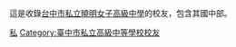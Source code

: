{{Catnav|頁面分類|人物|校友|中等學校校友|臺灣中等學校校友|臺中市中等學校校友}}
這是收錄[[曉明女中|台中市私立曉明女子高級中學]]的校友，包含其國中部。

[[Category:臺灣女子中學校友|私]]
[[Category:臺中市私立高級中等學校校友|Category:臺中市私立高級中等學校校友]]